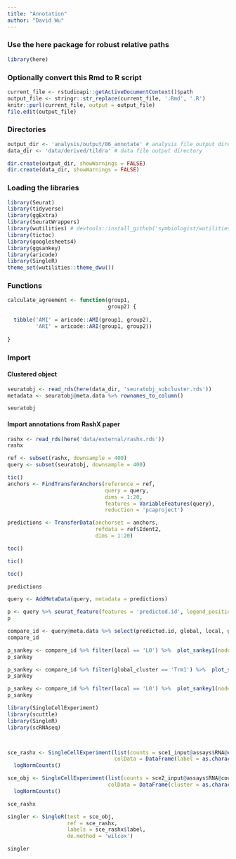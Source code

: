 ```yaml
---
title: "Annotation"
author: "David Wu"
---
```


### Use the here package for robust relative paths
```r
library(here)
```

### Optionally convert this Rmd to R script 
```r
current_file <- rstudioapi::getActiveDocumentContext()$path
output_file <- stringr::str_replace(current_file, '.Rmd', '.R')
knitr::purl(current_file, output = output_file)
file.edit(output_file)
```

### Directories
```r
output_dir <- 'analysis/output/06_annotate' # analysis file output directory
data_dir <- 'data/derived/tildra' # data file output directory

dir.create(output_dir, showWarnings = FALSE)
dir.create(data_dir, showWarnings = FALSE)
```

### Loading the libraries
```r
library(Seurat) 
library(tidyverse)
library(ggExtra)
library(SeuratWrappers)
library(wutilities) # devtools::install_github('symbiologist/wutilities')
library(tictoc)
library(googlesheets4)
library(ggsankey)
library(aricode)
library(SingleR)
theme_set(wutilities::theme_dwu())
```

### Functions
```r
calculate_agreement <- function(group1,
                                group2) {
  
  tibble('AMI' = aricode::AMI(group1, group2),
         'ARI' = aricode::ARI(group1, group2))
  
}

```

### Import
#### Clustered object
```r
seuratobj <- read_rds(here(data_dir, 'seuratobj_subcluster.rds'))
metadata <- seuratobj@meta.data %>% rownames_to_column()

seuratobj
```

#### Import annotations from RashX paper
```r
rashx <- read_rds(here('data/external/rashx.rds'))
rashx
```

```r
ref <- subset(rashx, downsample = 400) 
query <- subset(seuratobj, downsample = 400)
```


```r
tic()
anchors <- FindTransferAnchors(reference = ref, 
                               query = query,
                               dims = 1:20, 
                               features = VariableFeatures(query),
                               reduction = 'pcaproject')

predictions <- TransferData(anchorset = anchors,
                            refdata = ref$Ident2,
                            dims = 1:20)

toc()
```


```r
tic()

toc()

predictions
```

```r
query <- AddMetaData(query, metadata = predictions)
```
```r
p <- query %>% seurat_feature(features = 'predicted.id', legend_position = 'none', color_package = 'carto', color_palette = 'Bold')
p
```

```r
compare_id <- query@meta.data %>% select(predicted.id, global, local, global_cluster)
compare_id
```

```r
p_sankey <- compare_id %>% filter(local == 'L0') %>%  plot_sankey1(nodes = c('local', 'predicted.id'), top_n = 44, percentages = TRUE)
p_sankey
```

```r
p_sankey <- compare_id %>% filter(global_cluster == 'Trm1') %>%  plot_sankey1(nodes = c('global_cluster', 'predicted.id'), top_n = 44, percentages = TRUE)
p_sankey
```
```r
p_sankey <- compare_id %>% filter(local == 'L0') %>%  plot_sankey1(nodes = c('local', 'predicted.id'), top_n = 44, percentages = TRUE)
p_sankey
```

```r
library(SingleCellExperiment)
library(scuttle)
library(SingleR)
library(scRNAseq)



sce_rashx <- SingleCellExperiment(list(counts = sce1_input@assays$RNA@counts),
                                  colData = DataFrame(label = as.character(sce1_input$Ident2) %>% str_replace('[/-]', '_'))) %>% 
  logNormCounts()

sce_obj <- SingleCellExperiment(list(counts = sce2_input@assays$RNA@counts),
                                colData = DataFrame(cluster = as.character(sce2_input$global))) %>% 
  logNormCounts()
```


```r
sce_rashx
```

```r
singler <- SingleR(test = sce_obj,
                   ref = sce_rashx,
                   labels = sce_rashx$label,
                   de.method = 'wilcox')
```

```r
singler
```

